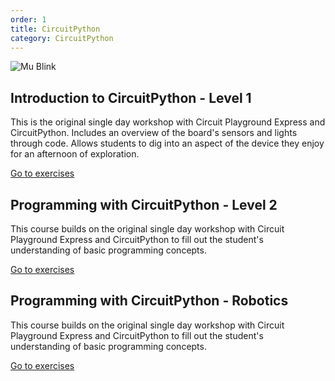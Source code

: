 ```yaml
---
order: 1
title: CircuitPython
category: CircuitPython
---
```


![Mu Blink](../../../images/circuitpython/mu.png)

## Introduction to CircuitPython - Level 1

This is the original single day workshop with Circuit Playground Express and CircuitPython. Includes an overview of the board's sensors and lights through code. Allows students to dig into an aspect of the device they enjoy for an afternoon of exploration.

[Go to exercises](/exercises/en-US/circuitpython/level-1/)

## Programming with CircuitPython - Level 2

This course builds on the original single day workshop with Circuit Playground Express and CircuitPython to fill out the student's understanding of basic programming concepts.

[Go to exercises](/exercises/en-US/circuitircuitpython/level-2/)

## Programming with CircuitPython - Robotics

This course builds on the original single day workshop with Circuit Playground Express and CircuitPython to fill out the student's understanding of basic programming concepts.

[Go to exercises](/exercises/en-US/circuitircuitpython/robotics/)

